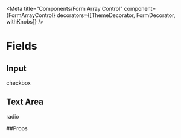 
<Meta
  title="Components/Form Array Control"
  component={FormArrayControl}
  decorators={[ThemeDecorator, FormDecorator, withKnobs]}
/>

# Fields

## Input

<Preview>
  <Story name="Input field">checkbox</Story>
</Preview>

## Text Area

<Preview>
  <Story name="Text area field">radio</Story>
</Preview>

##Props

<Props of={FormArrayControl} />
